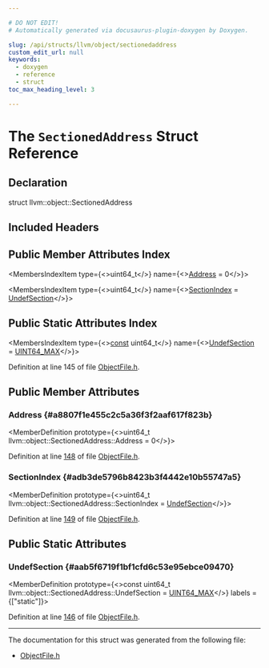 ```yaml
---

# DO NOT EDIT!
# Automatically generated via docusaurus-plugin-doxygen by Doxygen.

slug: /api/structs/llvm/object/sectionedaddress
custom_edit_url: null
keywords:
  - doxygen
  - reference
  - struct
toc_max_heading_level: 3

---
```





# The `SectionedAddress` Struct Reference

<DoxygenPage pluginConfig={pluginConfig}>



## Declaration

<CodeBlock>struct llvm::object::SectionedAddress</CodeBlock>

## Included Headers

<IncludesList>
<IncludesListItem
  filePath="llvm/Object/ObjectFile.h"
  permalink="/docs/api/files/include/include/llvm/include/llvm/object/objectfile-h"
  isLocal="true" />
</IncludesList>

## Public Member Attributes Index

<MembersIndex>

<MembersIndexItem
  type={<>uint64&#95;t</>}
  name={<><a href="#a8807f1e455c2c5a36f3f2aaf617f823b">Address</a> = 0</>}>
</MembersIndexItem>

<MembersIndexItem
  type={<>uint64&#95;t</>}
  name={<><a href="#adb3de5796b8423b3f4442e10b55747a5">SectionIndex</a> = <a href="#aab5f6719f1bf1cfd6c53e95ebce09470">UndefSection</a></>}>
</MembersIndexItem>

</MembersIndex>

## Public Static Attributes Index

<MembersIndex>

<MembersIndexItem
  type={<><a href="/docs/api/files/lib/lib/target/lib/target/aarch64/aarch64promoteconstant-cpp/#a90f8350fecae261c25be85d38b451bff">const</a> uint64&#95;t</>}
  name={<><a href="#aab5f6719f1bf1cfd6c53e95ebce09470">UndefSection</a> = <a href="/docs/api/files/include/include/llvm-c/datatypes-h/#a30654b4b67d97c42ca3f9b6052dda916">UINT64&#95;MAX</a></>}>
</MembersIndexItem>

</MembersIndex>


Definition at line 145 of file <a href="/docs/api/files/include/include/llvm/include/llvm/object/objectfile-h">ObjectFile.h</a>.

<SectionDefinition>

## Public Member Attributes

### Address {#a8807f1e455c2c5a36f3f2aaf617f823b}

<MemberDefinition
  prototype={<>uint64&#95;t llvm::object::SectionedAddress::Address = 0</>}>

Definition at line <a href="/docs/api/files/include/include/llvm/include/llvm/object/objectfile-h/#l00148">148</a> of file <a href="/docs/api/files/include/include/llvm/include/llvm/object/objectfile-h">ObjectFile.h</a>.
</MemberDefinition>

### SectionIndex {#adb3de5796b8423b3f4442e10b55747a5}

<MemberDefinition
  prototype={<>uint64&#95;t llvm::object::SectionedAddress::SectionIndex = <a href="#aab5f6719f1bf1cfd6c53e95ebce09470">UndefSection</a></>}>

Definition at line <a href="/docs/api/files/include/include/llvm/include/llvm/object/objectfile-h/#l00149">149</a> of file <a href="/docs/api/files/include/include/llvm/include/llvm/object/objectfile-h">ObjectFile.h</a>.
</MemberDefinition>

</SectionDefinition>

<SectionDefinition>

## Public Static Attributes

### UndefSection {#aab5f6719f1bf1cfd6c53e95ebce09470}

<MemberDefinition
  prototype={<>const uint64&#95;t llvm::object::SectionedAddress::UndefSection = <a href="/docs/api/files/include/include/llvm-c/datatypes-h/#a30654b4b67d97c42ca3f9b6052dda916">UINT64&#95;MAX</a></>}
  labels = {["static"]}>

Definition at line <a href="/docs/api/files/include/include/llvm/include/llvm/object/objectfile-h/#l00146">146</a> of file <a href="/docs/api/files/include/include/llvm/include/llvm/object/objectfile-h">ObjectFile.h</a>.
</MemberDefinition>

</SectionDefinition>

<hr/>

The documentation for this struct was generated from the following file:

<ul>
<li><a href="/docs/api/files/include/include/llvm/include/llvm/object/objectfile-h">ObjectFile.h</a></li>
</ul>

</DoxygenPage>
